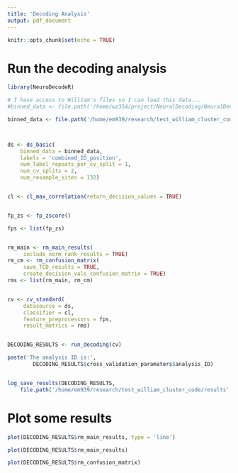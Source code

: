 ```yaml
---
title: 'Decoding Analysis'
output: pdf_document
---
```



```r


knitr::opts_chunk$set(echo = TRUE)


```





# Run the decoding analysis 


```r


library(NeuroDecodeR)

# I have access to William's files so I can load this data...
#binned_data <- file.path('/home/wz354/project/NeuralDecoding/NeuralDecoding/data/binned/ZD_150bins_50#sampled.Rda') 

binned_data <- file.path('/home/em939/research/test_william_cluster_code/gitignore/ZD_150bins_50sampled.Rda') 



ds <- ds_basic(
	binned_data = binned_data,
	labels = 'combined_ID_position',
	num_label_repeats_per_cv_split = 1,
	num_cv_splits = 2,
	num_resample_sites = 132) 


cl <- cl_max_correlation(return_decision_values = TRUE) 


fp_zs <- fp_zscore()

fps <- list(fp_zs) 


rm_main <- rm_main_results(
	 include_norm_rank_results = TRUE)
rm_cm <- rm_confusion_matrix(
	 save_TCD_results = TRUE,
	 create_decision_vals_confusion_matrix = TRUE)
rms <- list(rm_main, rm_cm)


cv <- cv_standard(
	 datasource = ds,
	 classifier = cl, 
	 feature_preprocessors = fps,
	 result_metrics = rms) 


DECODING_RESULTS <- run_decoding(cv)

paste('The analysis ID is:',
        DECODING_RESULTS$cross_validation_paramaters$analysis_ID)


log_save_results(DECODING_RESULTS, 
	file.path('/home/em939/research/test_william_cluster_code/results', 'decoding_results', 'decoding_result_files', ''))


```





# Plot some results 


```r

plot(DECODING_RESULTS$rm_main_results, type = 'line') 

plot(DECODING_RESULTS$rm_main_results) 

plot(DECODING_RESULTS$rm_confusion_matrix) 

```



